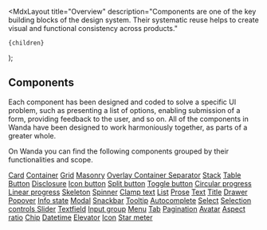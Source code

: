 
  <MdxLayout
    title="Overview"
    description="Components are one of the key building blocks of the design system. Their systematic reuse helps to create visual and functional consistency across products."
  >
    {children}
  </MdxLayout>
);

## Components

Each component has been designed and coded to solve a specific UI problem, such as presenting a list of options, enabling submission of a form, providing feedback to the user, and so on. All of the components in Wanda have been designed to work harmoniously together, as parts of a greater whole.

On Wanda you can find the following components grouped by their functionalities and scope.

<Grid colMinWidth="15rem" columnGap={24} rowGap={64}>
  <Grid.Item>
    <Stack rowGap={32}>
      <ThemedImg src="/develop/covers/layouts.png" />
      <Stack rowGap={16}>
        <Title as="h3" level="4">
          Layouts
        </Title>
        <List>
          <List.Li marker="minus" markerColor="var(--highlight-cyan-foreground)">
            <a href="/components/layouts/card/">Card</a>
          </List.Li>
          <List.Li marker="minus" markerColor="var(--highlight-cyan-foreground)">
            <a href="/components/layouts/container/">Container</a>
          </List.Li>
          <List.Li marker="minus" markerColor="var(--highlight-cyan-foreground)">
            <a href="/components/layouts/grid/">Grid</a>
          </List.Li>
          <List.Li marker="minus" markerColor="var(--highlight-cyan-foreground)">
            <a href="/components/layouts/masonry/">Masonry</a>
          </List.Li>
          <List.Li marker="minus" markerColor="var(--highlight-cyan-foreground)">
            <a href="/components/layouts/overlay-container/">
              Overlay Container
            </a>
          </List.Li>
          <List.Li marker="minus" markerColor="var(--highlight-cyan-foreground)">
            <a href="/components/layouts/separator/">Separator</a>
          </List.Li>
          <List.Li marker="minus" markerColor="var(--highlight-cyan-foreground)">
            <a href="/components/layouts/stack/">Stack</a>
          </List.Li>
          <List.Li marker="minus" markerColor="var(--highlight-cyan-foreground)">
            <a href="/components/layouts/table/">Table</a>
          </List.Li>
        </List>
      </Stack>
    </Stack>
  </Grid.Item>
  <Grid.Item>
    <Stack rowGap={32}>
      <ThemedImg src="/develop/covers/buttons.png" />
      <Stack rowGap={16}>
        <Title as="h3" level="4">
          Actions
        </Title>
        <List marker="minus" markerColor="var(--highlight-cyan-foreground)">
          <List.Li marker="minus" markerColor="var(--highlight-cyan-foreground)">
            <a href="/components/actions/button/">Button</a>
          </List.Li>
          <List.Li marker="minus" markerColor="var(--highlight-cyan-foreground)">
            <a href="/components/actions/disclosure/">Disclosure</a>
          </List.Li>
          <List.Li marker="minus" markerColor="var(--highlight-cyan-foreground)">
            <a href="/components/actions/icon-button/">Icon button</a>
          </List.Li>
          <List.Li marker="minus" markerColor="var(--highlight-cyan-foreground)">
            <a href="/components/actions/split-button/">Split button</a>
          </List.Li>
          <List.Li marker="minus" markerColor="var(--highlight-cyan-foreground)">
            <a href="/components/actions/toggle-button/">Toggle button</a>
          </List.Li>
        </List>
      </Stack>
    </Stack>
  </Grid.Item>
  <Grid.Item>
    <Stack rowGap={32}>
      <ThemedImg src="/develop/covers/loading.png" />
      <Stack rowGap={16}>
        <Title as="h3" level="4">
          Loading
        </Title>
        <List marker="minus" markerColor="var(--highlight-cyan-foreground)">
          <List.Li marker="minus" markerColor="var(--highlight-cyan-foreground)">
            <a href="/components/loading/circular-progress/">
              Circular progress
            </a>
          </List.Li>
          <List.Li marker="minus" markerColor="var(--highlight-cyan-foreground)">
            <a href="/components/loading/linear-progress/">Linear progress</a>
          </List.Li>
          <List.Li marker="minus" markerColor="var(--highlight-cyan-foreground)">
            <a href="/components/loading/skeleton/">Skeleton</a>
          </List.Li>
          <List.Li marker="minus" markerColor="var(--highlight-cyan-foreground)">
            <a href="/components/loading/spinner/">Spinner</a>
          </List.Li>
        </List>
      </Stack>
    </Stack>
  </Grid.Item>
  <Grid.Item>
    <Stack rowGap={32}>
      <ThemedImg src="/develop/covers/typography.png" />
      <Stack rowGap={16}>
        <Title as="h3" level="4">
          Typography
        </Title>
        <List marker="minus" markerColor="var(--highlight-cyan-foreground)">
          <List.Li marker="minus" markerColor="var(--highlight-cyan-foreground)">
            <a href="/components/typography/clamp-text/">Clamp text</a>
          </List.Li>
          <List.Li marker="minus" markerColor="var(--highlight-cyan-foreground)">
            <a href="/components/typography/list/">List</a>
          </List.Li>
          <List.Li marker="minus" markerColor="var(--highlight-cyan-foreground)">
            <a href="/components/typography/prose/">Prose</a>
          </List.Li>
          <List.Li marker="minus" markerColor="var(--highlight-cyan-foreground)">
            <a href="/components/typography/text/">Text</a>
          </List.Li>
          <List.Li marker="minus" markerColor="var(--highlight-cyan-foreground)">
            <a href="/components/typography/title/">Title</a>
          </List.Li>
        </List>
      </Stack>
    </Stack>
  </Grid.Item>
  <Grid.Item>
    <Stack rowGap={32}>
      <ThemedImg src="/develop/covers/dialogs.png" />
      <Stack rowGap={16}>
        <Title as="h3" level="4">
          Dialogs
        </Title>
        <List marker="minus" markerColor="var(--highlight-cyan-foreground)">
          <List.Li marker="minus" markerColor="var(--highlight-cyan-foreground)">
            <a href="/components/dialogs/drawer/">Drawer</a>
          </List.Li>
          <List.Li marker="minus" markerColor="var(--highlight-cyan-foreground)">
            <a href="/components/dialogs/popover/">Popover</a>
          </List.Li>
          <List.Li marker="minus" markerColor="var(--highlight-cyan-foreground)">
            <a href="/components/dialogs/info-state/">Info state</a>
          </List.Li>
          <List.Li marker="minus" markerColor="var(--highlight-cyan-foreground)">
            <a href="/components/dialogs/modal/">Modal</a>
          </List.Li>
          <List.Li marker="minus" markerColor="var(--highlight-cyan-foreground)">
            <a href="/components/dialogs/snackbar/">Snackbar</a>
          </List.Li>
          <List.Li marker="minus" markerColor="var(--highlight-cyan-foreground)">
            <a href="/components/dialogs/tooltip/">Tooltip</a>
          </List.Li>
        </List>
      </Stack>
    </Stack>
  </Grid.Item>
  <Grid.Item>
    <Stack rowGap={32}>
      <ThemedImg src="/develop/covers/inputs.png" />
      <Stack rowGap={16}>
        <Title as="h3" level="4">
          Inputs
        </Title>
        <List marker="minus" markerColor="var(--highlight-cyan-foreground)">
          <List.Li marker="minus" markerColor="var(--highlight-cyan-foreground)">
            <a href="/components/inputs/autocomplete/">Autocomplete</a>
          </List.Li>
          <List.Li marker="minus" markerColor="var(--highlight-cyan-foreground)">
            <a href="/components/inputs/select/">Select</a>
          </List.Li>
          <List.Li marker="minus" markerColor="var(--highlight-cyan-foreground)">
            <a href="/components/inputs/selection-controls/">
              Selection controls
            </a>
          </List.Li>
          <List.Li marker="minus" markerColor="var(--highlight-cyan-foreground)">
            <a href="/components/inputs/slider/">Slider</a>
          </List.Li>
          <List.Li marker="minus" markerColor="var(--highlight-cyan-foreground)">
            <a href="/components/inputs/textfield/">Textfield</a>
          </List.Li>
          <List.Li marker="minus" markerColor="var(--highlight-cyan-foreground)">
            <a href="/components/inputs/input-group/">Input group</a>
          </List.Li>
        </List>
      </Stack>
    </Stack>
  </Grid.Item>
  <Grid.Item>
    <Stack rowGap={32}>
      <ThemedImg src="/develop/covers/navigation.png" />
      <Stack rowGap={16}>
        <Title as="h3" level="4">
          Navigation
        </Title>
        <List marker="minus" markerColor="var(--highlight-cyan-foreground)">
          <List.Li marker="minus" markerColor="var(--highlight-cyan-foreground)">
            <a href="/components/navigation/menu/">Menu</a>
          </List.Li>
          <List.Li marker="minus" markerColor="var(--highlight-cyan-foreground)">
            <a href="/components/navigation/tab/">Tab</a>
          </List.Li>
          <List.Li marker="minus" markerColor="var(--highlight-cyan-foreground)">
            <a href="/components/navigation/pagination/">Pagination</a>
          </List.Li>
        </List>
      </Stack>
    </Stack>
  </Grid.Item>
  <Grid.Item>
    <Stack rowGap={32}>
      <ThemedImg src="/develop/covers/other.png" />
      <Stack rowGap={16}>
        <Title as="h3" level="4">
          Other
        </Title>
        <List marker="minus" markerColor="var(--highlight-cyan-foreground)">
          <List.Li marker="minus" markerColor="var(--highlight-cyan-foreground)">
            <a href="/components/other/avatar/">Avatar</a>
          </List.Li>
          <List.Li marker="minus" markerColor="var(--highlight-cyan-foreground)">
            <a href="/components/other/aspect-ratio/">Aspect ratio</a>
          </List.Li>
          <List.Li marker="minus" markerColor="var(--highlight-cyan-foreground)">
            <a href="/components/other/chip/">Chip</a>
          </List.Li>
          <List.Li marker="minus" markerColor="var(--highlight-cyan-foreground)">
            <a href="/components/other/datetime/">Datetime</a>
          </List.Li>
          <List.Li marker="minus" markerColor="var(--highlight-cyan-foreground)">
            <a href="/components/other/elevator/">Elevator</a>
          </List.Li>
          <List.Li marker="minus" markerColor="var(--highlight-cyan-foreground)">
            <a href="/components/other/icon/">Icon</a>
          </List.Li>
          <List.Li marker="minus" markerColor="var(--highlight-cyan-foreground)">
            <a href="/components/other/star-meter/">Star meter</a>
          </List.Li>
        </List>
      </Stack>
    </Stack>
  </Grid.Item>
</Grid>
